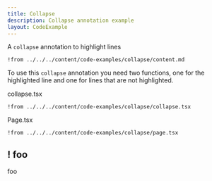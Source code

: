 ```yaml
---
title: Collapse
description: Collapse annotation example
layout: CodeExample
---
```



A `collapse` annotation to highlight lines

<UsageAndPreview>

```mdx page.md
!from ../../../content/code-examples/collapse/content.md
```

<Preview />

</UsageAndPreview>

To use this `collapse` annotation you need two functions, one for the highlighted line and one for lines that are not highlighted.

collapse.tsx

```tsx collapse.tsx
!from ../../../content/code-examples/collapse/collapse.tsx
```

Page.tsx

```tsx page.tsx
!from ../../../content/code-examples/collapse/page.tsx
```

## ! foo

foo
